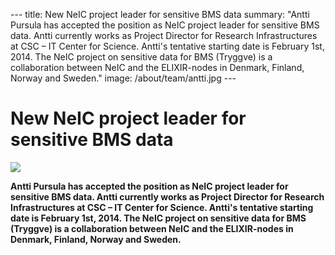 ---
title: New NeIC project leader for sensitive BMS data
summary: "Antti Pursula has accepted the position as NeIC project leader for sensitive BMS data. Antti currently works as Project Director for Research Infrastructures at CSC – IT Center for Science. Antti's tentative starting date is February 1st, 2014. The NeIC project on sensitive data for BMS (Tryggve) is a collaboration between NeIC and the ELIXIR-nodes in Denmark, Finland, Norway and Sweden."
image: /about/team/antti.jpg
---

= New NeIC project leader for sensitive BMS data =

<img class="smallpic" src="/about/team/antti.jpg">

'''Antti Pursula has accepted the position as NeIC project leader for sensitive BMS data. Antti currently works as Project Director for Research Infrastructures at CSC – IT Center for Science. Antti's tentative starting date is February 1st, 2014. The NeIC project on sensitive data for BMS (Tryggve) is a collaboration between NeIC and the ELIXIR-nodes in Denmark, Finland, Norway and Sweden.'''
